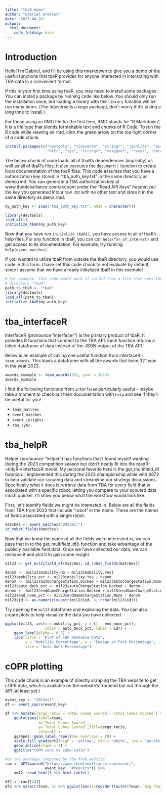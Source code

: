 ```yaml
---
title: "tbaR demo"
author: "Gabriel Krotkov"
date: "2023-04-28"
output: 
  html_document:
    code_folding: hide
---
```


# Introduction

Hello! I'm Gabriel, and I'll be using this rmarkdown to give you a demo of the useful functions that tbaR provides for anyone interested in interacting with TBA data in a convenient format. 

If this is your first time using tbaR, you may need to install some packages. You can install a package by running code like below. You should only run the installation once, but loading a library with the `library` function will be run many times. (The tidyverse is a large package, don't worry if it's taking a long time to install.)

For those using an RMD file for the first time, RMD stands for "R Markdown", it is a file type that blends formattable text and chunks of R Code. To run the R code while viewing an rmd, click the green arrow on the top right corner of a code chunk.

```r
install.packages(c("devtools", "tidyverse", "stringr", "jsonlite", "assertthat", 
                   "httr", "sys", "stringr", "roxygen2", "rvest", "data.table"))
```

The below chunk of code loads all of tbaR's dependencies (implicitly) as well as all of tbaR's files. It also executes the `document()` function to create local documentation of the tbaR files. This code assumes that you have a authorization key stored in "tba_auth_key.txt" in the same directory as demo.rmd. You can generate a TBA authorization key at www.thebluealliance.com/account under the "Read API Keys" header; put the key you generated into a raw .txt with no other text and store it in the same directory as demo.rmd.

```r
my_auth_key <- scan("tba_auth_key.txt", what = character())

library(devtools)
load_all()
initialize_tbaR(my_auth_key)
```

Now that you have run `initialize_tbaR()`, you have access to all of tbaR's help files. For any function in tbaR, you can call `help(fxn_of_interest)` and get access to its documentation. For example, try running `help(event_matches)`. 

If you wanted to utilize tbaR from outside the tbaR directory, you would use code in this form. I have set this code chunk to not evaluate by default, since I assume that we have already initialized tbaR in this example!

```r
# for example, this code would work if called from a file that sees the 
# directory "tbaR"
path_to_tbaR <- "tbaR"
library(devtools)
load_all(path_to_tbaR)
initialize_tbaR(my_auth_key)
```

# tba_interfaceR

InterfaceR (pronounce "interfacer") is the primary product of tbaR. It provides R functions that connect to the TBA API. Each function returns a tidied dataframe of data instead of the JSON output of the TBA API.

Below is an example of calling one useful function from interfaceR - `team_awards`. This loads a dataframe with all the awards that team 321 won in the year 2023. 

```r
awards_example <- team_awards(321, year = 2023)
awards_example
```

I find the following functions from `interfaceR` particularly useful - maybe take a moment to check out their documentation with `help` and see if they'll be useful for you!

- `team_matches`
- `event_matches`
- `event_insights`
- `tba_sync`

# tba_helpR

Helper (pronounce "helper") has functions that I found myself wanting during the 2023 competition season but didn't neatly fit into the readR->tidyR->interfaceR model. My personal favorite here is the get_multifield_df function. I implemented this during the 2023 championship while with 6672 to help validate our scouting data and streamline our strategy discussions. Specifically what it does is retrieve data from TBA for every field that is associated with a specific robot, letting you compare to your scouted data much quicker. I'll show you below what the workflow would look like.

First, let's identify fields we might be interested in. Below are all the fields from TBA from 2023 that include "robot" in the name. These are the names of fields associated with a single robot.

```r
matches <- event_matches("2023mil")
id_robot_fields(matches)
```

Now that we know the name of all the fields we're interested in, we can pass that in to the get_multifield_df() function and take advantage of the publicly available field data. Once we have collected our data, we can reshape it and plot it to gain some insight. 

```r
mil23 <- get_multifield_df(matches, id_robot_fields(matches))

denom <- (mil23$mobility.No + mil23$mobility.Yes)
mil23$mobility_pct <- mil23$mobility.Yes / denom
denom <- (mil23$autoChargeStation.Docked + mil23$autoChargeStation.None)
mil23$auto_dock_pct <- mil23$autoChargeStation.Docked / denom
denom <- (mil23$endGameChargeStation.Docked + mil23$endGameChargeStation.None + mil23$endGameChargeStation.Park)
mil23$end_none_pct <- mil23$endGameChargeStation.None / denom
mil23$id <- as.numeric(substr(mil23$id, 4, nchar(mil23$id)))
```

Try opening the `mil23` dataframe and exploring the data. You can also create plots to help visualize the data you have collected.

```r
ggplot(mil23, aes(x = mobility_pct, y = (1 - end_none_pct), 
                  color = auto_dock_pct, label = id)) + 
    geom_label(alpha = 0.5) + 
    labs(title = "Plot of TBA Readable Data", 
         x = "Mobility Percentage", y = "Engage or Park Percentage", 
         size = "Auto Dock Percentage")
```

# cOPR plotting

This code chunk is an example of directly scraping the TBA website to get cOPR data, which is available on the website's frontend but not through the API (at least yet.)

```r
event_key <- "2023mil"
df <- event_coprs(event_key)

df %>% mutate(cargo_ratio =`Total Cones Scored`-`Total Cubes Scored`) %>% 
    ggplot(aes(label=team,
               x=`Total Cones Scored`, 
               y=`Total Cubes Scored`,fill=cargo_ratio,
               color=)) + 
    ggrepel::geom_label_repel(max.overlaps = 20) + 
    scale_fill_gradient2(high = 'yellow', mid = 'white', low = 'purple') +
    geom_abline(slope = 1) +
    ggtitle("COPR cone vs cube ratio")

#or the averages computed by tba from website
raw <- GET(paste0("https://www.thebluealliance.com/event/", 
                  event_key, "#results")) %>%
    xml2::read_html() %>% html_table()

df2 <- raw[[24]]
df2 %>% select(Team, 5) %>% ggplot(aes(x=reorder(factor(Team),`Avg Charge Station`),y=`Avg Charge Station`))+ geom_col() + coord_flip() +labs(y='team',caption='source: TBA 2023txfor website https://www.thebluealliance.com/event/2023txfor#results')
```
